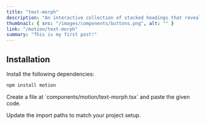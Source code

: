 ```yaml
---
title: "text-morph"
description: "An interactive collection of stacked headings that reveal individual content sections with a click."
thumbnail: { src: "/images/components/buttons.png", alt: "" }
link: "/motion/text-morph"
summary: "This is my first post!"
---
```


<ComponentPreview name="text-morph-demo" />

## Installation

<Steps>
<Step>
Install the following dependencies:
</Step>

```bash 
npm install motion
``` 

<Step>
    Create a file at `components/motion/text-morph.tsx` and paste the given
    code.
</Step>

<CollapsibleSource name="text-morph" />

<Step>Update the import paths to match your project setup.</Step>

</Steps>
